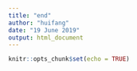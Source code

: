 ```yaml
---
title: "end"
author: "huifang"
date: "19 June 2019"
output: html_document
---
```


```r
knitr::opts_chunk$set(echo = TRUE)
```

